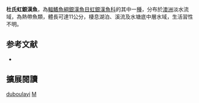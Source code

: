 {{Speciesbox
| name = 杜氏虹銀漢魚
| image = 
| image_width = 250px
| status = NE
| status_system = IUCN3.1
| genus = Melanotaenia
| species = duboulayi
| authority = [[Castelnau|Castelnau]], 1878
| synonyms = *''Atherinichthys duboulayi '',Castelnau, 1878
}}
'''杜氏虹銀漢魚'''，為[[輻鰭魚綱|輻鰭魚綱]][[銀漢魚目|銀漢魚目]][[虹銀漢魚科|虹銀漢魚科]]的其中一[[種|種]]，分布於[[澳洲|澳洲]]淡水流域，為熱帶魚類，體長可達11公分，棲息湖泊、溪流及水塘底中層水域，生活習性不明。
==参考文献==
*{{FishBase_species|genus=Melanotaenia|species=duboulayi|year=2016|month=5}}

== 擴展閱讀 ==
{{refbegin}}
{{wikispecies-inline|Melanotaenia duboulayi|杜氏虹銀漢魚}}
{{refend}}
{{Taxonbar|from=Q6811548}}

[[Category:虹銀漢魚屬|duboulayi]]
[[Category:1878年描述的魚類|M]]


{{魚類小作品}}